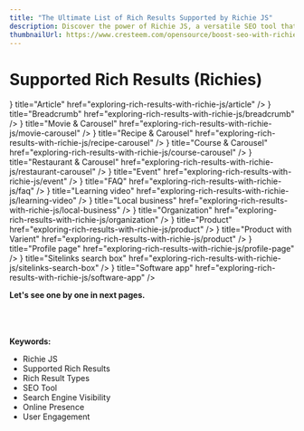 ---
title: "The Ultimate List of Rich Results Supported by Richie JS"
description: Discover the power of Richie JS, a versatile SEO tool that supports a wide range of rich results, including Article, Breadcrumb, Movie, Recipe, Course, Restaurant, Event, FAQ, Learning Video, Local Business, Organization, Product, and more. Learn how to simplify your SEO process and boost your online visibility with our innovative solution.
thumbnailUrl: https://www.cresteem.com/opensource/boost-seo-with-richie-js/thumbnail.png
---


# Supported Rich Results (Richies)

<Cards>
  <Card icon={<RiArticleLine />} title="Article" href="exploring-rich-results-with-richie-js/article" />
  <Card icon={<RiNodeTree />} title="Breadcrumb" href="exploring-rich-results-with-richie-js/breadcrumb" />
  <Card icon={<RiMovie2Line />} title="Movie & Carousel" href="exploring-rich-results-with-richie-js/movie-carousel" />
  <Card icon={<RiBowlLine />} title="Recipe & Carousel" href="exploring-rich-results-with-richie-js/recipe-carousel" />
  <Card icon={<RiGraduationCapLine />} title="Course & Carousel" href="exploring-rich-results-with-richie-js/course-carousel" />
  <Card icon={<RiRestaurantLine />} title="Restaurant & Carousel" href="exploring-rich-results-with-richie-js/restaurant-carousel" />
  <Card icon={< RiCalendarEventLine/>} title="Event" href="exploring-rich-results-with-richie-js/event" />
  <Card icon={<RiQuestionAnswerLine />} title="FAQ" href="exploring-rich-results-with-richie-js/faq" />
  <Card icon={<RiVideoLine />} title="Learning video" href="exploring-rich-results-with-richie-js/learning-video" />
  <Card icon={<RiStoreLine/>} title="Local business" href="exploring-rich-results-with-richie-js/local-business" />
  <Card icon={<RiHotelLine />} title="Organization" href="exploring-rich-results-with-richie-js/organization" />
  <Card icon={<RiShoppingBagLine />} title="Product" href="exploring-rich-results-with-richie-js/product" />
  <Card icon={<RiShoppingCartLine />} title="Product with Varient" href="exploring-rich-results-with-richie-js/product" />
  <Card icon={<RiAccountCircleLine />} title="Profile page" href="exploring-rich-results-with-richie-js/profile-page" />
  <Card icon={<RiSearchLine />} title="Sitelinks search box" href="exploring-rich-results-with-richie-js/sitelinks-search-box" />
  <Card icon={<RiAppsLine />} title="Software app" href="exploring-rich-results-with-richie-js/software-app" />
</Cards>


**Let's see one by one in next pages.**


<br/>
<br/>
<br/>
<strong>Keywords:</strong>
<ul className={style.keywords}>
    <li>Richie JS</li>
    <li>Supported Rich Results</li>
    <li>Rich Result Types</li>
    <li>SEO Tool</li>
    <li>Search Engine Visibility</li>
    <li>Online Presence</li>
    <li>User Engagement</li>
</ul>
